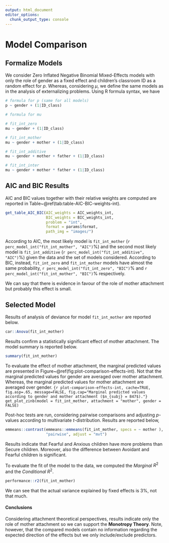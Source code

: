 ```yaml
---
output: html_document
editor_options: 
  chunk_output_type: console
---
```

# Model Comparison {#model-comparison-int}

## Formalize Models

We consider Zero Inflated Negative Binomial Mixed-Effects models with only the role of gender as a fixed effect and children's classroom ID as a random effect for $p$. Whereas, considering $\mu$, we define the same models as in the analysis of externalizing problems. Using R formula syntax, we have
```r
# formula for p (same for all models)
p ~ gender + (1|ID_class)

# formula for mu

# fit_int_zero
mu ~ gender + (1|ID_class)

# fit_int_mother
mu ~ gender + mother + (1|ID_class)

# fit_int_additive
mu ~ gender + mother + father + (1|ID_class)

# fit_int_inter
mu ~ gender + mother * father + (1|ID_class)
```

## AIC and BIC Results

AIC and BIC values together with their relative weights are computed are reported in Table~\@ref(tab:table-AIC-BIC-weights-int).

```r
get_table_AIC_BIC(AIC_weights = AIC_weights_int,
                  BIC_weights = BIC_weights_int,
                  problem = "int",
                  format = params$format,
                  path_img = "images/")
```

According to AIC, the most likely model is `fit_int_mother` (`r perc_model_int("fit_int_mother", "AIC")`\%) and the second most likely model is `fit_int_additive` (`r perc_model_int("fit_int_additive", "AIC")`\%) given the data and the set of models considered. According to BIC, instead, `fit_int_zero` and `fit_int_mother` models have almost the same probability, `r perc_model_int("fit_int_zero", "BIC")`\% and `r perc_model_int("fit_int_mother", "BIC")`\% respectively.

We can say that there is evidence in favour of the role of mother attachment but probably this effect is small.

## Selected Model

Results of analysis of deviance for  model `fit_int_mother` are reported below.
```r
car::Anova(fit_int_mother)
```
Results confirm a statistically significant effect of mother attachment. The model summary is reported below.
```r
summary(fit_int_mother)
```
To evaluate the effect of mother attachment, the marginal predicted values are presented in Figure~\@ref(fig:plot-comparison-effects-int). Not that the marginal predicted values for gender are averaged over mother attachment. Whereas, the marginal predicted values for mother attachment are averaged over gender.
```{r plot-comparison-effects-int, cache=TRUE, fig.asp=.65, message=FALSE, fig.cap="Marginal predicted values according to gender and mother attachment ($n_{subj} = 847$)."}
get_plot_zinb(model = fit_int_mother, attachment = "mother", gender = FALSE)
```

Post-hoc tests are run, considering pairwise comparisons and adjusting *p*-values according to multivariate *t*-distribution. Results are reported below,
```r
emmeans::contrast(emmeans::emmeans(fit_int_mother, specs = ~ mother ),
                  "pairwise", adjust = "mvt")
```

Results indicate that Fearful and Anxious children have more problems than Secure children. Moreover, also the difference between Avoidant and Fearful children is significant.

To evaluate the fit of the model to the data, we computed the *Marginal* $R^2$ and the *Conditional* $R^2$.

```r
performance::r2(fit_int_mother)
```

We can see that the actual variance explained by fixed effects is 3\%, not that much.

#### Conclusions {-}

Considering attachment theoretical perspectives, results indicate only the role of mother attachment so we can support the **Monotropy Theory**. Note, however, that the compared models contain no information regarding the expected direction of the effects but we only include/exclude predictors.

